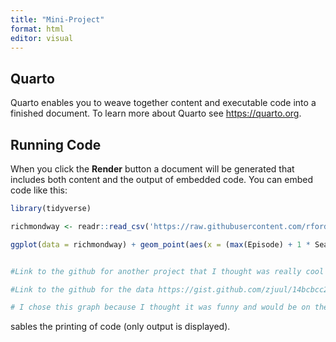 ```yaml
---
title: "Mini-Project"
format: html
editor: visual
---
```


## Quarto

Quarto enables you to weave together content and executable code into a finished document. To learn more about Quarto see <https://quarto.org>.

## Running Code

When you click the **Render** button a document will be generated that includes both content and the output of embedded code. You can embed code like this:

```r
library(tidyverse)

richmondway <- readr::read_csv('https://raw.githubusercontent.com/rfordatascience/tidytuesday/master/data/2023/2023-09-26/richmondway.csv')

ggplot(data = richmondway) + geom_point(aes(x = (max(Episode) + 1 * Season + Episode), y = F_count_RK, color = Season)) + labs(title = "Ted Lasso F* Bombs per Episode") + ylab("Roy Kent F**k count") + xlab("Seasons and Episodes")


#Link to the github for another project that I thought was really cool but wouldn't know how to reproduce it https://github.com/rfordatascience/tidytuesday/blob/master/data/2023/2023-09-19/pic1.png

#Link to the github for the data https://gist.github.com/zjuul/14bcbcc259429a52e8f87042d004a34c

# I chose this graph because I thought it was funny and would be on the easier side to reproduce. I changed the color to be equal to the season because then we can see which seasons/episodes he says the most F Bombs
```

sables the printing of code (only output is displayed).
